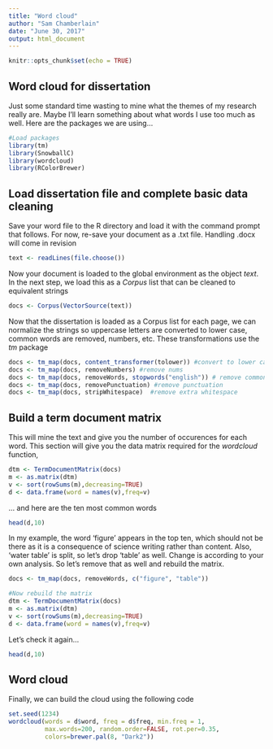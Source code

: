 ```yaml
---
title: "Word cloud"
author: "Sam Chamberlain"
date: "June 30, 2017"
output: html_document
---
```


```r
knitr::opts_chunk$set(echo = TRUE)
```

## Word cloud for dissertation

Just some standard time wasting to mine what the themes of my research really are. Maybe I'll learn something about what words I use too much as well. Here are the packages we are using...

```r
#Load packages
library(tm)
library(SnowballC)
library(wordcloud)
library(RColorBrewer)
```

## Load dissertation file and complete basic data cleaning
Save your word file to the R directory and load it with the command prompt that follows. For now, re-save your document as a .txt file. Handling .docx will come in revision

```r
text <- readLines(file.choose())
```

Now your document is loaded to the global environment as the object *text*. In the next step, we load this as a *Corpus* list that can be cleaned to equivalent strings

```r
docs <- Corpus(VectorSource(text))
```

Now that the dissertation is loaded as a Corpus list for each page, we can normalize the strings so uppercase letters are converted to lower case, common words are removed, numbers, etc. These transformations use the *tm* package

```r
docs <- tm_map(docs, content_transformer(tolower)) #convert to lower case
docs <- tm_map(docs, removeNumbers) #remove nums
docs <- tm_map(docs, removeWords, stopwords("english")) # remove common english
docs <- tm_map(docs, removePunctuation) #remove punctuation
docs <- tm_map(docs, stripWhitespace)  #remove extra whitespace
```

## Build a term document matrix
This will mine the text and give you the number of occurences for each word. This section will give you the data matrix required for the *wordcloud* function,

```r
dtm <- TermDocumentMatrix(docs)
m <- as.matrix(dtm)
v <- sort(rowSums(m),decreasing=TRUE)
d <- data.frame(word = names(v),freq=v)
```

... and here are the ten most common words
```r
head(d,10)
```

In my example, the word 'figure' appears in the top ten, which should not be there as it is a consequence of science writing rather than content. Also, 'water table' is split, so let's drop 'table' as well. Change is according to your own analysis. So let's remove that as well and rebuild the matrix.

```r
docs <- tm_map(docs, removeWords, c("figure", "table"))

#Now rebuild the matrix
dtm <- TermDocumentMatrix(docs)
m <- as.matrix(dtm)
v <- sort(rowSums(m),decreasing=TRUE)
d <- data.frame(word = names(v),freq=v)
```

Let's check it again...
```r
head(d,10)
```

## Word cloud
Finally, we can build the cloud using the following code
```r
set.seed(1234)
wordcloud(words = d$word, freq = d$freq, min.freq = 1,
          max.words=200, random.order=FALSE, rot.per=0.35, 
          colors=brewer.pal(8, "Dark2"))
```